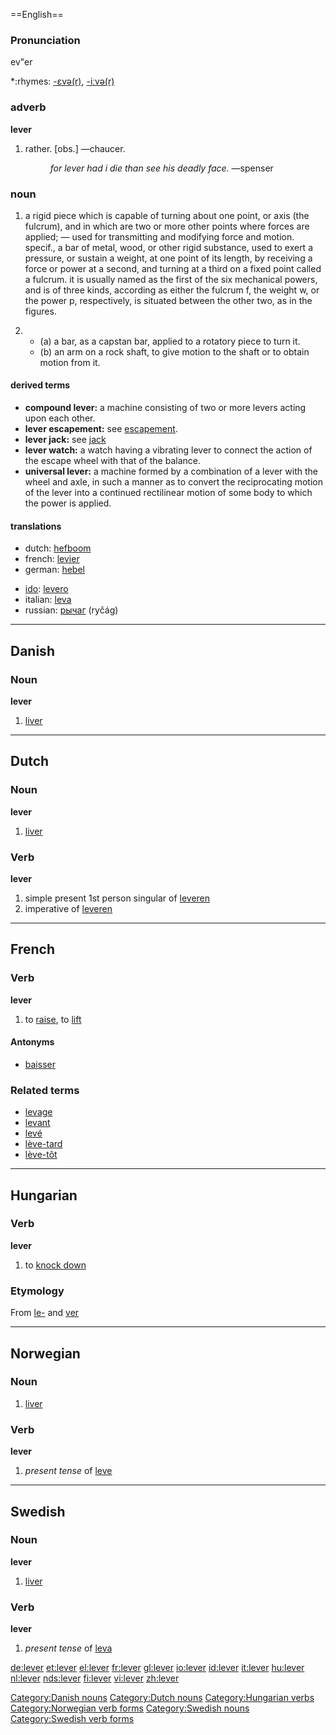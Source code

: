 <u style="display: none;">... no changes ... no changes ... no changes ... no changes ... no changes ... no changes ... no changes ... no changes ... no changes ... no changes ... no changes ...  </u>==English==

===Pronunciation===
ev"er
*:rhymes: [[rhymes:english:-ɛvə(r)|-ɛvə(r)]], [[rhymes:english:-iːvə(r)|-iːvə(r)]]

===adverb===
'''lever'''

#rather. [obs.] &mdash;chaucer.
#:''for lever had i die than see his deadly face.'' &mdash;spenser

===noun===
{{en-noun}}

#{{mechanics}} a rigid piece which is capable of turning about one point, or axis (the fulcrum), and in which are two or more other points where forces are applied; &mdash; used for transmitting and modifying force and motion. specif., a  bar of metal, wood, or other rigid substance, used to exert a pressure, or sustain a weight, at one point of its length, by receiving a force or power at a second, and turning at a third on a fixed point called a fulcrum. it is usually named as the first of the six mechanical powers, and is of three kinds, according as either the fulcrum f, the weight w, or the power p, respectively, is situated between the other two, as in the figures.
#{{mechanics}}
#*(a) a bar, as a capstan bar, applied to a rotatory piece to turn it.
#*(b) an arm on a rock shaft, to give motion to the shaft or to obtain motion from it.

====derived terms====
*'''compound lever:''' a machine consisting of two or more levers acting upon each other.
*'''lever escapement:''' see [[escapement]].
*'''lever jack:''' see [[jack]]
*'''lever watch:''' a watch having a vibrating lever to connect the action of the escape wheel with that of the balance.
*'''universal lever:''' a machine formed by a combination of a lever with the wheel and axle, in such a manner as to convert the reciprocating motion of the lever into a continued rectilinear motion of some body to which the power is applied.

====translations====
{{top}}
*dutch: [[hefboom]] {{m}}
*french: [[levier]] {{m}}
*german: [[hebel]] {{m}}
{{mid}}
*[[ido]]: [[levero]]
*italian: [[leva]] {{f}}
*russian: [[рычаг]] (ryčág) {{m}}
{{bottom}}

----

==Danish==

===Noun===
'''lever'''

#[[liver]]

[[Category:Danish nouns]]


----

==Dutch==

===Noun===
'''lever'''

#[[liver]]

===Verb===
'''lever'''

# simple present 1st person singular of [[leveren]]
# imperative of [[leveren]]

[[Category:Dutch nouns]]


----

==French==
===Verb===
'''lever'''

# to [[raise]], to [[lift]]

====Antonyms====
*[[baisser]]

===Related terms===
*[[levage]]
*[[levant]]
*[[levé]]
*[[lève-tard]]
*[[lève-tôt]]


----

==Hungarian==

===Verb===
'''lever'''

#to [[knock down]]

===Etymology===
From [[le-]] and [[ver]]

[[Category:Hungarian verbs]]


----

==Norwegian==
===Noun===
{{no-noun-m2}}
#[[liver]]
===Verb===
[[Category:Norwegian verb forms]]
'''lever'''
#''present tense'' of [[leve]]


----

==Swedish==
{{sv-noun|gender=Common|lever|levern|levrar|levrarna|levers|leverns|levrars|levrarnas}}
===Noun===
'''lever''' 

#[[liver]]

===Verb===
'''lever'''

#''present tense'' of [[leva]]

[[Category:Swedish nouns]]
[[Category:Swedish verb forms]]

[[de:lever]]
[[et:lever]]
[[el:lever]]
[[fr:lever]]
[[gl:lever]]
[[io:lever]]
[[id:lever]]
[[it:lever]]
[[hu:lever]]
[[nl:lever]]
[[nds:lever]]
[[fi:lever]]
[[vi:lever]]
[[zh:lever]]
